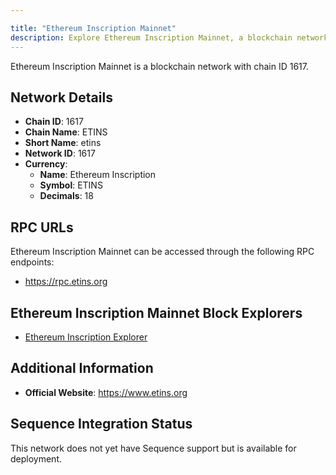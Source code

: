 ```yaml
---

title: "Ethereum Inscription Mainnet"
description: Explore Ethereum Inscription Mainnet, a blockchain network with chain ID 1617. Learn about its native currency, Ethereum Inscription, and how to interact with the network.
---
```




Ethereum Inscription Mainnet is a blockchain network with chain ID 1617.

## Network Details

- **Chain ID**: 1617
- **Chain Name**: ETINS
- **Short Name**: etins
- **Network ID**: 1617
- **Currency**: 
  - **Name**: Ethereum Inscription
  - **Symbol**: ETINS
  - **Decimals**: 18

## RPC URLs

Ethereum Inscription Mainnet can be accessed through the following RPC endpoints:

- https://rpc.etins.org

## Ethereum Inscription Mainnet Block Explorers

- [Ethereum Inscription Explorer](https://explorer.etins.org)

## Additional Information

- **Official Website**: https://www.etins.org

## Sequence Integration Status

This network does not yet have Sequence support but is available for deployment.
